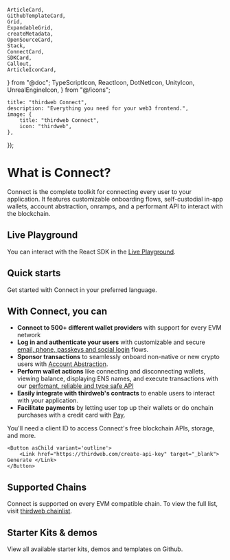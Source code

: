 	ArticleCard,
	GithubTemplateCard,
	Grid,
	ExpandableGrid,
	createMetadata,
	OpenSourceCard,
	Stack,
	ConnectCard,
	SDKCard,
	Callout,
	ArticleIconCard,
} from "@doc";
	TypeScriptIcon,
	ReactIcon,
	DotNetIcon,
	UnityIcon,
	UnrealEngineIcon,
} from "@/icons";

	title: "thirdweb Connect",
	description: "Everything you need for your web3 frontend.",
	image: {
		title: "thirdweb Connect",
		icon: "thirdweb",
	},
});

# What is Connect?

Connect is the complete toolkit for connecting every user to your application. It features customizable onboarding flows, self-custodial in-app wallets, account abstraction, onramps, and a performant API to interact with the blockchain.

## Live Playground

You can interact with the React SDK in the [Live Playground](https://playground.thirdweb.com/).

<Stack>

<ArticleIconCard
	title="Try the demo"
	icon={ExternalLink}
	href="https://playground.thirdweb.com"
	description="See the SDK in action on the live playground"
/>

</Stack>

## Quick starts

Get started with Connect in your preferred language.

<Grid>
	<SDKCard
		title="TypeScript"
		href="/typescript/v5/getting-started"
		icon={TypeScriptIcon}
	/>
	<SDKCard title="React" href="/react/v5/getting-started" icon={ReactIcon} />
	<SDKCard
		title="React Native"
		href="/react-native/v5/getting-started"
		icon={ReactIcon}
	/>
	<SDKCard title="DotNet" href="/dotnet/getting-started" icon={DotNetIcon} />
	<SDKCard title="Unity" href="/unity/v5/getting-started" icon={UnityIcon} />
	<SDKCard
		title="Unreal Engine"
		href="/unreal-engine/getting-started"
		icon={UnrealEngineIcon}
	/>
</Grid>

## With Connect, you can

- **Connect to 500+ different wallet providers** with support for every EVM network
- **Log in and authenticate your users** with customizable and secure [email, phone, passkeys and social login](https://portal.thirdweb.com/connect/in-app-wallet/overview) flows.
- **Sponsor transactions** to seamlessly onboard non-native or new crypto users with [Account Abstraction](https://portal.thirdweb.com/connect/account-abstraction/overview).
- **Perform wallet actions** like connecting and disconnecting wallets, viewing balance, displaying ENS names, and execute transactions with our [perfomant, reliable and type safe API](https://portal.thirdweb.com/connect/blockchain-api)
- **Easily integrate with thirdweb's contracts** to enable users to interact with your application.
- **Facilitate payments** by letting user top up their wallets or do onchain purchases with a credit card with [Pay](https://portal.thirdweb.com/connect/pay/overview).

<Callout variant="info" title="Have you generated a client ID?">
	<div className="flex flex-col gap-4 items-start">
	<p>
		You'll need a client ID to access Connect's free blockchain APIs, storage, and more.
	</p>

	<Button asChild variant='outline'>
		<Link href="https://thirdweb.com/create-api-key" target="_blank"> Generate </Link>
	</Button>

  </div>
</Callout>

## Supported Chains

Connect is supported on every EVM compatible chain. To view the full list, visit [thirdweb chainlist](https://thirdweb.com/chainlist).

## Starter Kits & demos

View all available starter kits, demos and templates on Github.

<GithubTemplateCard
	title="View all templates"
	href="https://github.com/thirdweb-example"
	tag="Starter"
/>
